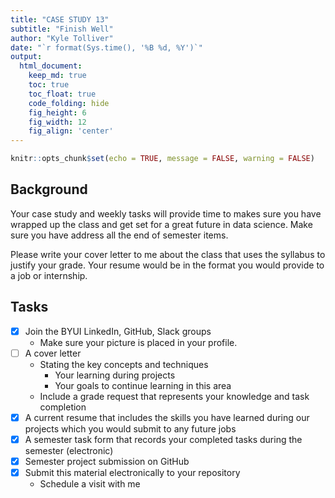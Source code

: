 ```yaml
---
title: "CASE STUDY 13"
subtitle: "Finish Well"
author: "Kyle Tolliver"
date: "`r format(Sys.time(), '%B %d, %Y')`"
output:
  html_document:  
    keep_md: true
    toc: true
    toc_float: true
    code_folding: hide
    fig_height: 6
    fig_width: 12
    fig_align: 'center'
---
```


```r
knitr::opts_chunk$set(echo = TRUE, message = FALSE, warning = FALSE)
```

## Background

Your case study and weekly tasks will provide time to makes sure you have wrapped up the class and get set for a great future in data science. Make sure you have address all the end of semester items.

Please write your cover letter to me about the class that uses the syllabus to justify your grade. Your resume would be in the format you would provide to a job or internship.

## Tasks

* [X] Join the BYUI LinkedIn, GitHub, Slack groups 
  + Make sure your picture is placed in your profile.
* [ ] A cover letter 
  + Stating the key concepts and techniques 
    - Your learning during projects 
    - Your goals to continue learning in this area 
  + Include a grade request that represents your knowledge and task completion
* [X] A current resume that includes the skills you have learned during our projects which you would submit to any future jobs
* [X] A semester task form that records your completed tasks during the semester (electronic)
* [X] Semester project submission on GitHub
* [X] Submit this material electronically to your repository 
  + Schedule a visit with me
